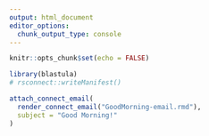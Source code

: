 ```yaml
---
output: html_document
editor_options: 
  chunk_output_type: console
---
```


```r
knitr::opts_chunk$set(echo = FALSE)
```

```r
library(blastula)
# rsconnect::writeManifest()
```

 
```r
attach_connect_email(
  render_connect_email("GoodMorning-email.rmd"),
  subject = "Good Morning!"
)
```
